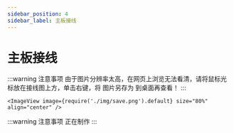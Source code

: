 ```yaml
---
sidebar_position: 4
sidebar_label: 主板接线
---
```



# 主板接线

:::warning 注意事项
由于图片分辨率太高，在网页上浏览无法看清，请将鼠标光标放在接线图上方，单击右键，将 图片另存为 到桌面再查看！
:::

    <ImageView image={require('./img/save.png').default} size="80%" align="center" />

:::warning 注意事项
正在制作
:::
